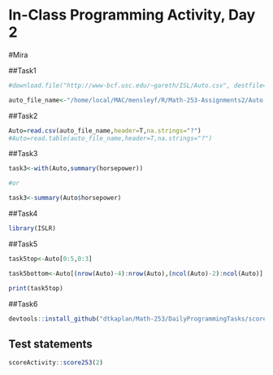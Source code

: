 # In-Class Programming Activity, Day 2

#Mira

##Task1

```r
#download.file("http://www-bcf.usc.edu/~gareth/ISL/Auto.csv", destfile="Auto.csv")

auto_file_name<-"/home/local/MAC/mensleyf/R/Math-253-Assignments2/Auto.csv"

```

##Task2

```r
Auto=read.csv(auto_file_name,header=T,na.strings="?")
#Auto=read.table(auto_file_name,header=T,na.strings="?")

```


##Task3

```r
task3<-with(Auto,summary(horsepower))

#or

task3<-summary(Auto$horsepower)

```

##Task4

```r
library(ISLR)

```

##Task5

```r
task5top<-Auto[0:5,0:3]

task5bottom<-Auto[(nrow(Auto)-4):nrow(Auto),(ncol(Auto)-2):ncol(Auto)]

print(task5top)
```


##Task6

```r
devtools::install_github("dtkaplan/Math-253/DailyProgrammingTasks/scoreActivity")
```


## Test statements

```r
scoreActivity::score253(2)
```